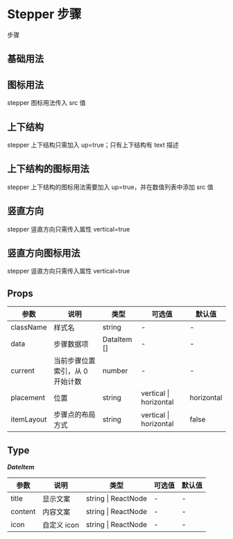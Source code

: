 # Stepper 步骤

步骤

## 基础用法


<DemoBase />

## 图标用法

stepper 图标用法传入 src 值


<DemoIcon />

## 上下结构

stepper 上下结构只需加入 up=true；只有上下结构有 text 描述


<DemoUpDown />

## 上下结构的图标用法

stepper 上下结构的图标用法需要加入 up=true，并在数值列表中添加 src 值


<DemoUpDownIcon />

## 竖直方向

stepper 竖直方向只需传入属性 vertical=true


<DemoVertical />

## 竖直方向图标用法

stepper 竖直方向只需传入属性 vertical=true


<DemoVerticalIcon />

## Props

| 参数       | 说明                            | 类型        | 可选值                 | 默认值     |
| ---------- | ------------------------------- | ----------- | ---------------------- | ---------- |
| className  | 样式名                          | string      | -                      | -          |
| data       | 步骤数据项                      | DataItem [] | -                      | -          |
| current    | 当前步骤位置索引，从 0 开始计数 | number      | -                      | -          |
| placement  | 位置                            | string      | vertical \| horizontal | horizontal |
| itemLayout | 步骤点的布局方式                | string      | vertical \| horizontal | false      |

## Type

**_DateItem_**

| 参数    | 说明        | 类型                | 可选值 | 默认值 |
| ------- | ----------- | ------------------- | ------ | ------ |
| title   | 显示文案    | string \| ReactNode | -      | -      |
| content | 内容文案    | string \| ReactNode | -      | -      |
| icon    | 自定义 icon | string \| ReactNode | -      | -      |
